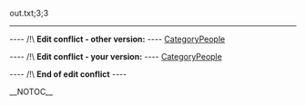 out.txt;3;3
----

---- /!\ <b>Edit conflict - other version:</b> ----
[[CategoryPeople]]

---- /!\ <b>Edit conflict - your version:</b> ----
[[CategoryPeople]]

---- /!\ <b>End of edit conflict</b> ----

__NOTOC__